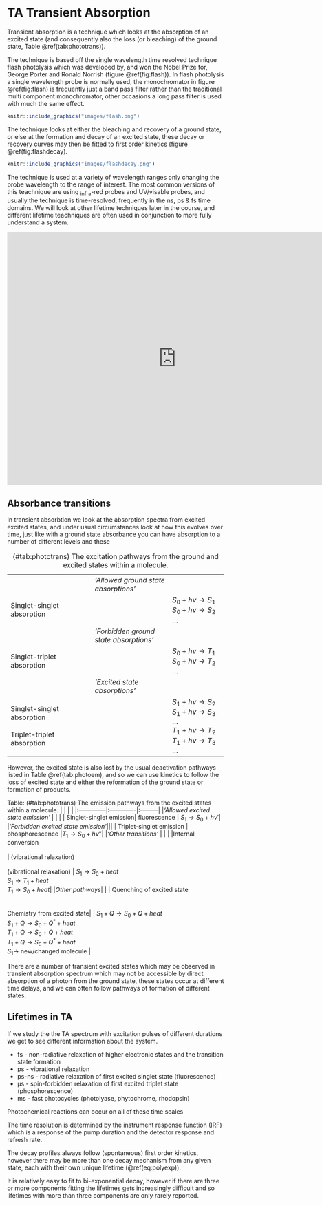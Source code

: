 # TA Transient Absorption {#ch:TA}

Transient absorption is a technique which looks at the absorption of an excited state (and consequently also the loss (or bleaching) of the ground state, Table \@ref(tab:phototrans)). 

The technique is based off the single wavelength time resolved technique flash photolysis which was developed by, and won the Nobel Prize for, George Porter and Ronald Norrish (figure \@ref(fig:flash)). In flash photolysis a single wavelength probe is normally used, the monochromator in figure \@ref(fig:flash) is frequently just a band pass filter rather than the traditional multi component monochromator, other occasions a long pass filter is used with much the same effect.

```r
knitr::include_graphics("images/flash.png")
```

The technique looks at either the bleaching and recovery of a ground state, or else at the formation and decay of an excited state, these decay or recovery curves may then be fitted to first order kinetics (figure \@ref(fig:flashdecay).

```r
knitr::include_graphics("images/flashdecay.png")
```

The technique is used at a variety of wavelength ranges only changing the probe wavelength to the range of interest. The most common versions of this teachnique are using ~infra~-red probes and UV/visable probes, and usually the technique is time-resolved, frequently in the ns, ps & fs time domains. We will look at other lifetime techniques later in the course, and different lifetime teachniques are often used in conjunction to more fully understand a system.

<iframe width="784" height="588" src="https://www.youtube.com/embed/bOY0vrLZIkQ?list=PLLssadGefUKXSIWzqm3iYX12cP1Jh2pYn" frameborder="0" allow="accelerometer; autoplay; clipboard-write; encrypted-media; gyroscope; picture-in-picture" allowfullscreen></iframe>

## Absorbance transitions

In transient absorbtion we look at the absorption spectra from excited excited states, and under usual circumstances look at how this evolves over time, just like with a ground state absorbance you can have absorption to a number of different levels and these 

Table: (\#tab:phototrans) The excitation pathways from the ground and excited states within a molecule.

| | | |
|:--------------|:-------------|:---------|
|| *'Allowed  ground state absorptions'*| |
|Singlet-singlet absorption || $S_0 + h \nu \longrightarrow S_1$ <br> $S_0 + h \nu \longrightarrow S_2$ $\dots$|
||*'Forbidden ground state absorptions'*||
|Singlet-triplet absorption | | $S_0 + h \nu \longrightarrow T_1$ <br> $S_0 + h \nu \longrightarrow T_2$ $\dots$|
||*'Excited state absorptions'* | |
|Singlet-singlet absorption <br><br>Triplet-triplet absorption| | $S_1 + h \nu \longrightarrow S_2$ <br> $S_1 + h \nu \longrightarrow S_3$ $\dots$<br>$T_1 + h \nu \longrightarrow T_2$ <br> $T_1 + h \nu \longrightarrow T_3$ $\dots$|

However, the excited state is also lost by the usual deactivation pathways listed in Table \@ref(tab:photoem), and so we can use kinetics to follow the loss of excited state and either the reformation of the ground state or formation of products.

Table: (\#tab:phototrans) The emission pathways from the excited states within a molecule.
| | | |
|:--------------|:-------------|:---------|
|*'Allowed excited state emission'* | | |
| Singlet-singlet emission| fluorescence | $S_1 \longrightarrow S_0 + h \nu '$|
|*'Forbidden excited state emission'*|||
| Triplet-singlet emission | phosphorescence |$T_1 \longrightarrow S_0 + h \nu ''$|
|*'Other transitions'* | | |
|Internal conversion <br> <Intersystem crossing> <br> <Intersystem crossing>  | (vibrational relaxation) <br> <br> (vibrational relaxation) | $S_1 \longrightarrow S_0 + heat$ <br> $S_1 \longrightarrow T_1 + heat$ <br> $T_1 \longrightarrow S_0 + heat$|
|*Other pathways*| | |
Quenching of excited state <br> <br> <br> Chemistry from excited state| | $S_1 + Q \longrightarrow S_0 + Q +heat$ <br> $S_1 + Q \longrightarrow S_0 + Q^\ast +heat$ <br> $T_1 + Q \longrightarrow S_0 + Q +heat$ <br> $T_1 + Q \longrightarrow S_0 + Q^\ast +heat$ <br> $S_1 \longrightarrow$ new/changed molecule |

There are a number of transient excited states which may be observed in transient absorption spectrum which may not be accessible by direct absorption of a photon from the ground state, these states occur at different time delays, and we can often follow pathways of formation of different states.

## Lifetimes in TA

If we study the the TA spectrum with excitation pulses of different durations we get to see different information about the system.

- fs - non-radiative relaxation of higher electronic states and the transition state formation
- ps - vibrational relaxation
- ps-ns - radiative relaxation of first excited singlet state (fluorescence)
- µs - spin-forbidden relaxation of first excited triplet state (phosphorescence)
- ms - fast photocycles (photolyase, phytochrome, rhodopsin)

Photochemical reactions can occur on all of these time scales

The time resolution is determined by the instrument response function (IRF) which is a response of the pump duration and the detector response and refresh rate.

The decay profiles always follow (spontaneous) first order kinetics, however there may be more than one decay mechanism from any given state, each with their own unique lifetime (\@ref(eq:polyexp)).

\begin{equation}
[S*]=A \textrm{e}^{-k_1t}+ B \textrm{e}^{-k_2t} \dots
(\#eq:polyexp)
\end{equation}

It is relatively easy to fit to bi-exponential decay, however if there are three or more components fitting the lifetimes gets increasingly difficult and so lifetimes with more than three components are only rarely reported.

